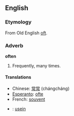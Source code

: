 ==English==

===Etymology===
From Old English [[oft]].

===Adverb===

'''often'''

# Frequently, many times.

====Translations====
*Chinese: [[常常]] (chángcháng)
*[[Esperanto]]: [[ofte]]
*French: [[souvent]]
*{{fi}}: [[usein]]